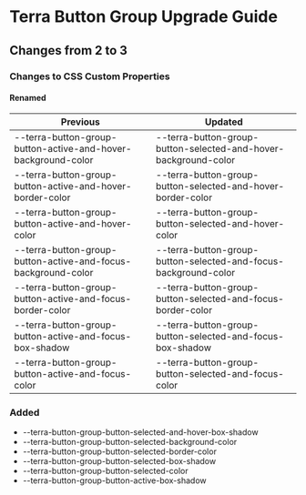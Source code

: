 
<Badge />

# Terra Button Group Upgrade Guide

## Changes from 2 to 3

### Changes to CSS Custom Properties

#### Renamed

| Previous | Updated |
|-|-|
|--terra-button-group-button-active-and-hover-background-color| --terra-button-group-button-selected-and-hover-background-color |
|--terra-button-group-button-active-and-hover-border-color| --terra-button-group-button-selected-and-hover-border-color |
|--terra-button-group-button-active-and-hover-color| --terra-button-group-button-selected-and-hover-color |
|--terra-button-group-button-active-and-focus-background-color| --terra-button-group-button-selected-and-focus-background-color |
|--terra-button-group-button-active-and-focus-border-color| --terra-button-group-button-selected-and-focus-border-color |
| --terra-button-group-button-active-and-focus-box-shadow | --terra-button-group-button-selected-and-focus-box-shadow |
|--terra-button-group-button-active-and-focus-color| --terra-button-group-button-selected-and-focus-color |

### Added
* --terra-button-group-button-selected-and-hover-box-shadow
* --terra-button-group-button-selected-background-color
* --terra-button-group-button-selected-border-color
* --terra-button-group-button-selected-box-shadow
* --terra-button-group-button-selected-color
* --terra-button-group-button-active-box-shadow